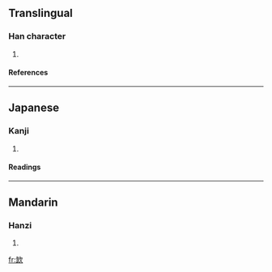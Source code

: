 ==Translingual==
===Han character===
{{Han char|rn=76|rad=欠|as=06|sn=10|four=|canj=人一弓人 (OMNO), X人一弓人 (XOMNO)}}
# {{defn|Han|sort=欠06}}
====References====
{{Han ref|kx=0567.110|dkj=16053|dj=0955.320|hdz=32140.030|uh=6B2B|ud=27435}}

----
==Japanese==
===Kanji===
{{ja-kanji|grade=|rs=欠06}}
# {{defn|Japanese}} 
====Readings====
{{ja-readings|on=[[けき]] (keki), [[きゃく]] (kyaku)|kun=}}

----
==Mandarin==
===Hanzi===
{{cmn-hanzi|pin=[[chī]] (chi1)|wg=ch'ih<sup>1</sup>}}
# {{defn|Mandarin}}

[[fr:欫]]